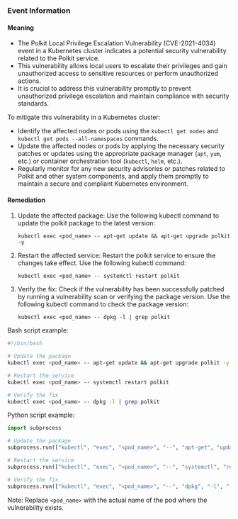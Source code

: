 
### Event Information

#### Meaning

- The Polkit Local Privilege Escalation Vulnerability (CVE-2021-4034) event in a Kubernetes cluster indicates a potential security vulnerability related to the Polkit service.
- This vulnerability allows local users to escalate their privileges and gain unauthorized access to sensitive resources or perform unauthorized actions.
- It is crucial to address this vulnerability promptly to prevent unauthorized privilege escalation and maintain compliance with security standards.

To mitigate this vulnerability in a Kubernetes cluster:
- Identify the affected nodes or pods using the `kubectl get nodes` and `kubectl get pods --all-namespaces` commands.
- Update the affected nodes or pods by applying the necessary security patches or updates using the appropriate package manager (`apt`, `yum`, etc.) or container orchestration tool (`kubectl`, `helm`, etc.).
- Regularly monitor for any new security advisories or patches related to Polkit and other system components, and apply them promptly to maintain a secure and compliant Kubernetes environment.

#### Remediation

1. Update the affected package: Use the following kubectl command to update the polkit package to the latest version:
   ```
   kubectl exec <pod_name> -- apt-get update && apt-get upgrade polkit -y
   ```

2. Restart the affected service: Restart the polkit service to ensure the changes take effect. Use the following kubectl command:
   ```
   kubectl exec <pod_name> -- systemctl restart polkit
   ```

3. Verify the fix: Check if the vulnerability has been successfully patched by running a vulnerability scan or verifying the package version. Use the following kubectl command to check the package version:
   ```
   kubectl exec <pod_name> -- dpkg -l | grep polkit
   ```

Bash script example:
```bash
#!/bin/bash

# Update the package
kubectl exec <pod_name> -- apt-get update && apt-get upgrade polkit -y

# Restart the service
kubectl exec <pod_name> -- systemctl restart polkit

# Verify the fix
kubectl exec <pod_name> -- dpkg -l | grep polkit
```

Python script example:
```python
import subprocess

# Update the package
subprocess.run(["kubectl", "exec", "<pod_name>", "--", "apt-get", "update", "&&", "apt-get", "upgrade", "polkit", "-y"])

# Restart the service
subprocess.run(["kubectl", "exec", "<pod_name>", "--", "systemctl", "restart", "polkit"])

# Verify the fix
subprocess.run(["kubectl", "exec", "<pod_name>", "--", "dpkg", "-l", "|", "grep", "polkit"])
```

Note: Replace `<pod_name>` with the actual name of the pod where the vulnerability exists.

